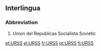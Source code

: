 ==Interlingua==

===Abbreviation===
{{infl|ia|abbreviation}}

# Union del Republicas Socialista Sovietic

[[et:URSS]]
[[el:URSS]]
[[fr:URSS]]
[[pt:URSS]]
[[fi:URSS]]